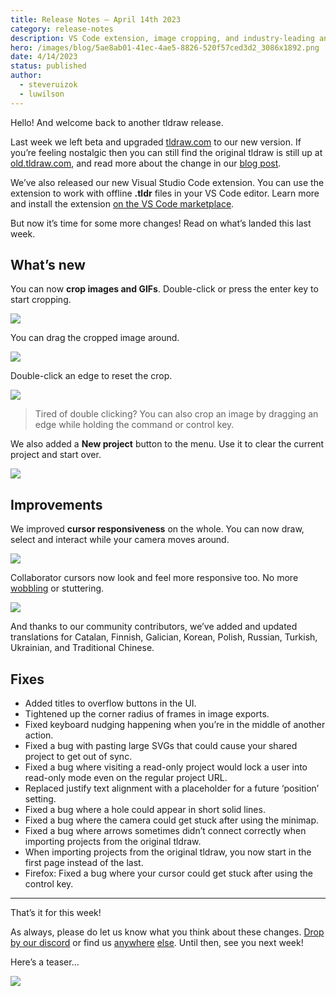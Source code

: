 ```yaml
---
title: Release Notes – April 14th 2023
category: release-notes
description: VS Code extension, image cropping, and industry-leading anti-wobble.
hero: /images/blog/5ae8ab01-41ec-4ae5-8826-520f57ced3d2_3086x1892.png
date: 4/14/2023
status: published
author:
  - steveruizok
  - luwilson
---
```


Hello! And welcome back to another tldraw release.

Last week we left beta and upgraded [tldraw.com](https://tldraw.com) to our new version. If you’re feeling nostalgic then you can still find the original tldraw is still up at [old.tldraw.com](https://old.tldraw.com), and read more about the change in our [blog post](https://tldraw.dev/blog/product/tldraws-upcoming-re-launch).

We’ve also released our new Visual Studio Code extension. You can use the extension to work with offline **.tldr** files in your VS Code editor. Learn more and install the extension [on the VS Code marketplace](https://marketplace.visualstudio.com/items?itemName=tldraw-org.tldraw-vscode).

But now it’s time for some more changes! Read on what’s landed this last week.

## What’s new

You can now **crop images and GIFs**. Double-click or press the enter key to start cropping.

![](/images/blog/f17ff30d-d6da-4efc-aaff-0ac43ef897d6_720x406.gif)

You can drag the cropped image around.

![](/images/blog/b705bd48-24f2-4b3b-81d3-ef7eb2e5542b_720x406.gif)

Double-click an edge to reset the crop.

![](/images/blog/51f5a063-9b8f-4dab-91cd-41d80cb3d738_720x406.gif)

> Tired of double clicking? You can also crop an image by dragging an edge while holding the command or control key.

We also added a **New project** button to the menu. Use it to clear the current project and start over.

![](/images/blog/860f1ed3-ac34-4f46-8e5f-ebb80bea0eed_720x406.gif)

## Improvements

We improved **cursor responsiveness** on the whole. You can now draw, select and interact while your camera moves around.

![](/images/blog/b3f9cec7-434f-413e-9262-aa3e1379f708_720x406.gif)

Collaborator cursors now look and feel more responsive too. No more [wobbling](https://twitter.com/tldraw/status/1643652330850484238) or stuttering.

![](/images/blog/c8ae4b8d-2a45-473a-9926-bcd0f23b3996_720x406.gif)

And thanks to our community contributors, we’ve added and updated translations for Catalan, Finnish, Galician, Korean, Polish, Russian, Turkish, Ukrainian, and Traditional Chinese.

## Fixes

- Added titles to overflow buttons in the UI.
- Tightened up the corner radius of frames in image exports.
- Fixed keyboard nudging happening when you’re in the middle of another action.
- Fixed a bug with pasting large SVGs that could cause your shared project to get out of sync.
- Fixed a bug where visiting a read-only project would lock a user into read-only mode even on the regular project URL.
- Replaced justify text alignment with a placeholder for a future ‘position’ setting.
- Fixed a bug where a hole could appear in short solid lines.
- Fixed a bug where the camera could get stuck after using the minimap.
- Fixed a bug where arrows sometimes didn’t connect correctly when importing projects from the original tldraw.
- When importing projects from the original tldraw, you now start in the first page instead of the last.
- Firefox: Fixed a bug where your cursor could get stuck after using the control key.

---

That’s it for this week!

As always, please do let us know what you think about these changes. [Drop by our discord](https://discord.tldraw.com/?utm_source=blog&utm_medium=announcement&utm_campaign=release-notes) or find us [anywhere](https://github.com/tldraw/tldraw-beta) [else](https://twitter.com/tldraw). Until then, see you next week!

Here’s a teaser…

![](/images/blog/fb794fc9-de9c-49b2-8278-8c52ecc7516f_722x406.gif)
